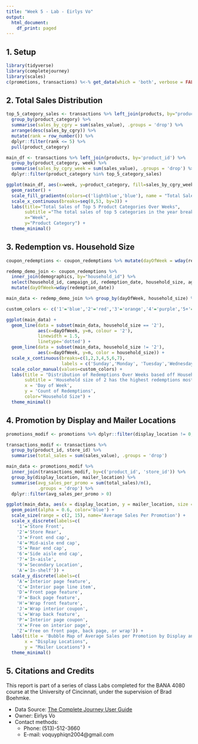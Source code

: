 ```yaml
---
title: "Week 5 - Lab - Eirlys Vo"
output:
  html_document:
    df_print: paged
---
```


## 1. Setup

```r
library(tidyverse)
library(completejourney)
library(scales)
c(promotions, transactions) %<-% get_data(which = 'both', verbose = FALSE)
```

## 2. Total Sales Distribution

```r
top_5_category_sales <- transactions %>% left_join(products, by="product_id") %>% 
  group_by(product_category) %>% 
  summarise(sales_by_cgry = sum(sales_value), .groups = 'drop') %>%
  arrange(desc(sales_by_cgry)) %>%
  mutate(rank = row_number()) %>%
  dplyr::filter(rank <= 5) %>%
  pull(product_category)

main_df <- transactions %>% left_join(products, by='product_id') %>%
  group_by(product_category, week) %>%
  summarise(sales_by_cgry_week = sum(sales_value), .groups = 'drop') %>%
  dplyr::filter(product_category %in% top_5_category_sales)

ggplot(main_df, aes(x=week, y=product_category, fill=sales_by_cgry_week)) + 
  geom_raster() +
  scale_fill_gradientn(colors=c('lightblue','blue'), name = "Total Sales") +
  scale_x_continuous(breaks=seq(0,53, by=3)) +
  labs(title="Total Sales of Top 5 Product Categories Over Weeks", 
       subtitle ="The total sales of top 5 categories in the year breaking down in weeks", 
       x="Week", 
       y="Product Category") +
  theme_minimal()
```

## 3. Redemption vs. Household Size
```r
coupon_redemptions <- coupon_redemptions %>% mutate(dayOfWeek = wday(redemption_date, label=TRUE))

redemp_demo_join <- coupon_redemptions %>% 
  inner_join(demographics, by="household_id") %>% 
  select(household_id, campaign_id, redemption_date, household_size, age, income) %>%
  mutate(dayOfWeek=wday(redemption_date))

main_data <- redemp_demo_join %>% group_by(dayOfWeek, household_size) %>% count()

custom_colors <- c('1'='blue','2'='red','3'='orange','4'='purple','5+'='darkgreen')

ggplot(main_data) +
  geom_line(data = subset(main_data, household_size == '2'), 
            aes(x=dayOfWeek, y=n, colour = '2'), 
            linewidth = 1.5, 
            linetype='dotted') +
  geom_line(data = subset(main_data, household_size != '2'), 
            aes(x=dayOfWeek, y=n, color = household_size)) + 
  scale_x_continuous(breaks=c(1,2,3,4,5,6,7), 
                     labels = c('Sunday','Monday', 'Tuesday','Wednesday','Thursday','Friday','Saturday')) +
  scale_color_manual(values=custom_colors) +
  labs(title = "Distribution of Redemptions Over Weeks based off Household Size",
       subtitle = 'Household size of 2 has the highest redemptions mostly throughout the week',
       x = 'Day of Week',
       y = 'Count of Redemptions',
       color="Household Size") +
  theme_minimal() 
```

## 4. Promotion by Display and Mailer Locations
```r
promotions_modif <- promotions %>% dplyr::filter(display_location != 0, mailer_location!=0)

transactions_modif <- transactions %>% 
  group_by(product_id, store_id) %>% 
  summarise(total_sales = sum(sales_value), .groups = 'drop')

main_data <- promotions_modif %>% 
  inner_join(transactions_modif, by=c('product_id', 'store_id')) %>% 
  group_by(display_location, mailer_location) %>% 
  summarise(avg_sales_per_promo = sum(total_sales)/n(),
            .groups = 'drop') %>%
  dplyr::filter(avg_sales_per_promo > 0)

ggplot(main_data, aes(x = display_location, y = mailer_location, size = avg_sales_per_promo)) +
  geom_point(alpha = 0.6, color='blue') +
  scale_size(range = c(2, 15), name='Average Sales Per Promotion') +
  scale_x_discrete(labels=c(
    '1'='Store Front', 
    '2'='Store Rear', 
    '3'='Front end cap', 
    '4'='Mid-aisle end cap', 
    '5'='Rear end cap', 
    '6'='Side aisle end cap', 
    '7'='In-aisle', 
    '9'='Secondary Location', 
    'A'='In-shelf')) +
  scale_y_discrete(labels=c(
    'A'='Interior page feature', 
    'C'='Interior page line item', 
    'D'='Front page feature', 
    'F'='Back page feature', 
    'H'='Wrap front feature', 
    'J'='Wrap interior coupon', 
    'L'='Wrap back feature', 
    'P'='Interior page coupon', 
    'X'='Free on interior page', 
    'Z'='Free on front page, back page, or wrap')) +
  labs(title = 'Bubble Map of Average Sales per Promotion by Display and Mailer Locations',
       x = "Display Locations", 
       y = "Mailer Locations") +
  theme_minimal()
```

## 5. Citations and Credits
This report is part of a series of class Labs completed for the BANA 4080 course at the University of Cincinnati, under the supervision of Brad Boehmke. 

- Data Source: [The Complete Journey User Guide](https://bradleyboehmke.github.io/completejourney/articles/completejourney.html)
- Owner: Eirlys Vo
- Contact methods:
  + Phone: (513)-512-3660
  + E-mail: voquyphiqn2004@gmail.com